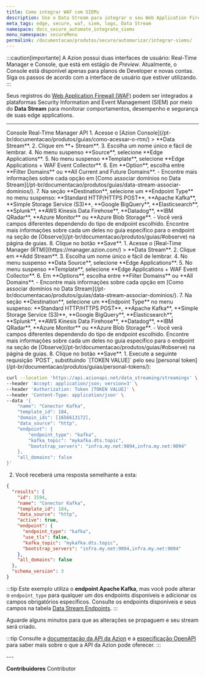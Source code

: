 ```yaml
---
title: Como integrar WAF com SIEMs
description: Use o Data Stream para integrar o seu Web Application Firewall (WAF) com plataformas de SIEM.
meta_tags: edge, secure, waf, siem, logs, Data Stream
namespace: docs_secure_automate_integrate_siems
menu_namespace: secureMenu
permalink: /documentacao/produtos/secure/automarizar/integrar-siems/
---
```



:::caution[importante]
A Azion possui duas interfaces de usuário: Real-Time Manager e Console, que está em estágio de *Preview*. Atualmente, o Console está disponível apenas para planos de Developer e novas contas. Siga os passos de acordo com a interface de usuário que estiver utilizando.
:::

Seus registros do [Web Application Firewall (WAF)](/pt-br/documentacao/produtos/secure/edge-firewall/web-application-firewall/) podem ser integrados a plataformas Security Information and Event Management (SIEM) por meio do **Data Stream** para monitorar comportamentos, desempenho e segurança de suas edge applications.

<LinkButton link="/pt-br/documentacao/produtos/observe/data-stream/" label="saiba mais sobre Data Stream" outlined />

---

<Tabs client:visible>
    <Fragment slot="tab.console">Console</Fragment>
    <Fragment slot="tab.rtm">Real-Time Manager</Fragment>
    <Fragment slot="tab.api">API</Fragment>

<Fragment slot="panel.console">
1. Acesse o [Azion Console](/pt-br/documentacao/produtos/guias/como-acessar-o-rtm/) > **Data Stream**.
2. Clique em **+ Stream**.
3. Escolha um nome único e fácil de lembrar.
4. No menu suspenso **Source**, selecione **Edge Applications**.
5. No menu suspenso **Template**, selecione **Edge Applications + WAF Event Collector**.
6. Em **Option**, escolha entre **Filter Domains** ou **All Current and Future Domains**.
- Encontre mais informações sobre cada opção em [Como associar domínios no Data Stream](/pt-br/documentacao/produtos/guias/data-stream-associar-dominios/).
7. Na seção **Destination**, selecione um **Endpoint Type** no menu suspenso: **Standard HTTP/HTTPS POST**, **Apache Kafka**, **Simple Storage Service (S3)**, **Google BigQuery**, **Elasticsearch**, **Splunk**, **AWS Kinesis Data Firehose**, **Datadog**, **IBM QRadar**, **Azure Monitor** ou **Azure Blob Storage**.
- Você verá campos diferentes dependendo do tipo de endpoint escolhido. Encontre mais informações sobre cada um deles no guia específico para o endpoint na seção de [Observe](/pt-br/documentacao/produtos/guias/#observe) na página de guias.
8. Clique no botão **Save**.
</Fragment>

<Fragment slot="panel.rtm">
1. Acesse o [Real-Time Manager (RTM)](https://manager.azion.com/) > **Data Stream**.
2. Clique em **Add Stream**.
3. Escolha um nome único e fácil de lembrar.
4. No menu suspenso **Data Source**, selecione **Edge Applications**.
5. No menu suspenso **Template**, selecione **Edge Applications + WAF Event Collector**.
6. Em **Options**, escolha entre **Filter Domains** ou **All Domains**.
- Encontre mais informações sobre cada opção em [Como associar domínios no Data Stream](/pt-br/documentacao/produtos/guias/data-stream-associar-dominios/).
7. Na seção **Destination**, selecione um **Endpoint Type** no menu suspenso: **Standard HTTP/HTTPS POST**, **Apache Kafka**, **Simple Storage Service (S3)**, **Google BigQuery**, **Elasticsearch**, **Splunk**, **AWS Kinesis Data Firehose**, **Datadog**, **IBM QRadar**, **Azure Monitor** ou **Azure Blob Storage**.
- Você verá campos diferentes dependendo do tipo de endpoint escolhido. Encontre mais informações sobre cada um deles no guia específico para o endpoint na seção de [Observe](/pt-br/documentacao/produtos/guias/#observe) na página de guias.
8. Clique no botão **Save**.
</Fragment>

<Fragment slot="panel.api">
1. Execute a seguinte requisição `POST`, substituindo `[TOKEN VALUE]` pelo seu [personal token](/pt-br/documentacao/produtos/guias/personal-tokens/):

```bash
curl --location 'https://api.azionapi.net/data_streaming/streamings' \
--header 'Accept: application/json; version=3' \
--header 'Authorization: Token [TOKEN VALUE]' \
--header 'Content-Type: application/json' \
--data '{
    "name": "Conector Kafka",
    "template_id": 184,
    "domain_ids": [1656613172],
    "data_source": "http",
    "endpoint": {
        "endpoint_type": "kafka",
        "kafka_topic": "mykafka.dts.topic",
        "bootstrap_servers": "infra.my.net:9094,infra.my.net:9094"
    },
    "all_domains": false
}'
```

2. Você receberá uma resposta semelhante a esta:

```json
{
  "results": {
    "id": 1594,
    "name": "Conector Kafka",
    "template_id": 184,
    "data_source": "http",
    "active": true,
    "endpoint": {
      "endpoint_type": "kafka",
      "use_tls": false,
      "kafka_topic": "mykafka.dts.topic",
      "bootstrap_servers": "infra.my.net:9094,infra.my.net:9094"
    },
    "all_domains": false
  },
  "schema_version": 3
}
```

:::tip
Este exemplo utiliza o **endpoint Apache Kafka**, mas você pode alterar o `endpoint_type` para qualquer um dos endpoints disponíveis e adicionar os campos obrigatórios específicos. Consulte os endpoints disponíveis e seus campos na tabela [Data Stream Endpoints](https://api.azion.com/#04257075-3691-4b5f-b22b-22a5b6653f3f).
:::

Aguarde alguns minutos para que as alterações se propaguem e seu stream será criado.

:::tip
Consulte a [documentação da API da Azion](https://api.azion.com/) e a [especificação OpenAPI](https://github.com/aziontech/azionapi-openapi/) para saber mais sobre o que a API da Azion pode oferecer.
:::
</Fragment>

</Tabs>
---

**Contribuidores** <ContributorList>Contributor</ContributorList>
